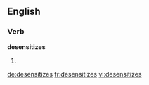 ==English==

===Verb===
'''desensitizes'''

# {{third-person singular of|[[desensitize]]}}

[[de:desensitizes]]
[[fr:desensitizes]]
[[vi:desensitizes]]
